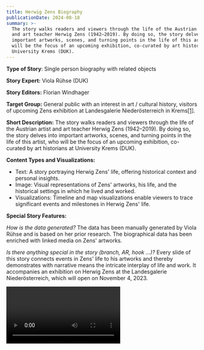 ```yaml
---
title: Herwig Zens Biography
publicationDate: 2024-08-18
summary: >-
  The story walks readers and viewers through the life of the Austrian artist
  and art teacher Herwig Zens (1942–2019). By doing so, the story delves into
  important artworks, scenes, and turning points in the life of this artist, who
  will be the focus of an upcoming exhibition, co-curated by art historians at
  University Krems (DUK).
---
```

**Type of Story**: Single person biography with related objects

**Story Expert:** Viola Rühse (DUK)

**Story Editors:** Florian Windhager

**Target Group:** General public with an interest in art / cultural history, visitors of upcoming Zens exhibition at Landesgalerie Niederösterreich in Krems[\[1\]](https://intavia.eu/2023/10/27/herwig-zens-biography/#_ftn1).

**Short Description:** The story walks readers and viewers through the life of the Austrian artist and art teacher Herwig Zens (1942–2019). By doing so, the story delves into important artworks, scenes, and turning points in the life of this artist, who will be the focus of an upcoming exhibition, co-curated by art historians at University Krems (DUK).

**Content Types and Visualizations:**

* Text: A story portraying Herwig Zens' life, offering historical context and personal insights.
* Image: Visual representations of Zens' artworks, his life, and the historical settings in which he lived and worked.
* Visualizations: Timeline and map visualizations enable viewers to trace significant events and milestones in Herwig Zens' life.

**Special Story Features:**

*How is the data generated?* The data has been manually generated by Viola Rühse and is based on her prior research. The biographical data has been enriched with linked media on Zens' artworks.

*Is there anything special in the story (branch, AR, hook …)?* Every slide of this story connects events in Zens' life to his artworks and thereby demonstrates with narrative means the intricate interplay of life and work. It accompanies an exhibition on Herwig Zens at the Landesgalerie Niederösterreich, which will open on November 4, 2023.

<Video provider="youtube" id="lcbE_1fWuCc">

</Video>
